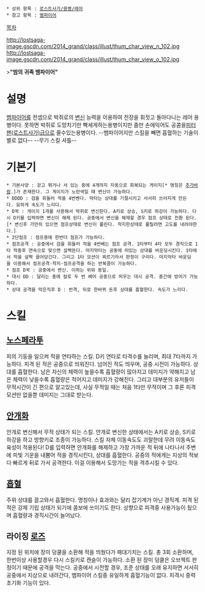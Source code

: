  * 상위 항목 : [[로스트사가/용병/레어]]
 * 참고 항목 : [[뱀파이어]]

[[목차]]

http://lostsaga-image.gscdn.com/2014_grand/class/illust/thum_char_view_n_102.jpg
http://lostsaga-image.gscdn.com/2014_grand/class/illust/thum_char_view_o_102.jpg

>'''"밤의 귀족 뱀파이어"'''

= 설명 =
[[뱀파이어]]를 컨셉으로 박쥐로의 [[변신]] 능력을 이용하여 전장을 휘젓고 돌아다니는 레어 용병이다. 못하면 박쥐로 도망치기만 빡세게하는용병이지만 좀만 손에익어도 공콤을[[피터팬(로스트사가)]]급으로 줄수있는용병이다.
--뱀파이어지만 스킬을 빼면 흡혈하는 기술이 별로 없다-- --무기 스킬 셔틀--

= 기본기 =
 * 기본사양 : 걷고 뛰거나 서 있는 중에 4개까지 자동으로 회복되는 게이지[* 명칭은 [[추가바람]].]가 존재한다. 그 게이지가 노란색일 때 변신이 가능하다.
 * DDDD : 검을 휘둘러 적을 4번벤다. 막타는 상대를 기절시키고 서서히 쓰러지게 만든다. 묘하게 속도가 느리다.
 * D꾹 : 게이지 1개를 사용해서 박쥐로 변신한다. A키로 상승, S키로 하강이 가능하다. 다시 D키를 입력하면 변신이 해제 된다. 공중에서 변신을 해제할 경우 점프 상태로 전환 된다.[* 변신후 가만히 있으면 점프상태로 변신이 풀린다. 착지한상태로 풀릴려면 고도를 내려야한다.]
 * 2단점프 : 점프중에 한번더 점프가 가능하다.
 * 점프공격 : 공중에서 검을 휘둘러 적을 4번베는 점프 공격. 1타부터 4타 모두 경직으로 1타 적중후 연속으로 맞으면 살짝뜬다. 마지막타는 공중에 떠있는 상대를 바운딩시킨다. 1타에서 적을 살짝 끌어당긴다. 그리고 1타 모션이 찌르기라서 판정이 구리다. 마지막타 바운딩을 이용해서 점프공격-착지-점프공격을 하는 반복콤이 가능하다.
 * 점프 D꾹 : 공중에서 변신. 이하는 위와 동일.
 * 대시 DD : 달리는 중에 칼로 두 번 베어 공중으로 띄우는 대시 공격. 중간에 방어가 가능하다.
 * 상대 공격을 막은직후 D : 반격, 뒤로 한바퀴 돈후 상대를 흡혈한다. 속도가 느리다.

= 스킬 =
== [[노스페라투]] ==
피의 기둥을 일으켜 적을 연타하는 스킬. D키 연타로 타격수를 늘리며, 최대 7타까지 가능하다. 피격 된 적은 공중으로 띄워진다. 넘어진 적도 띄우며, 공중 시전이 가능하다. 상대를 흡혈한다.
남은 자신의 체력이 높을수록 흡혈량이 많아지고 데미지가 약해지고 남은 체력이 낮을수록 흡혈량은 적어지고 데미지가 강해진다. 그리고 대부분의 유저들이 무적시간이 긴 편으로 알고있는데, 사실 무적일 때는 처음 1타만 무적이며 그 후론 피격모션만 없을뿐 데미지는 그대로 받는다.

== [[안개]]화 ==
안개로 변신해서 무적 상태가 되는 스킬. 안개로 변신한 상태에서는 A키로 상승, S키로 하강을 하고 방향키로 조종이 가능하다. 스킬 자체 이동속도도 괴랄한데 무려 이동속도 육성이 적용된다! D를 입력하면 안개화를 해제하고 가장 가까운 적 뒤에 나타나서 주변에 피빛 기운을 내뿜어 적을 경직시킨다, 상대를 흡혈한다. 공중의 적에게는 지상의 적보다 빠르게 뒤로 가서 공격한다. 이걸 이용해서 도망가는 적을 격추시킬 수 있다.

== [[흡혈]] ==
주위 상대를 끌고와서 흡혈한다. 명칭이나 효과와는 달리 잡기계가 아닌 경직계. 피격 된 적은 강제 기립 상태가 되기에 콤보에 쓰이기도 한다. 상향으로 피격중 사용가능이 됬으며 흡혈량과 경직시간이 늘어났다.

== 라이징 [[로즈]] ==
지정 된 위치에 장미 덩쿨을 소환해 적을 띄웠다가 패대기치는 스킬. 총 3회 소환하며, 한번이상 사용할경우 다시 스킬키로 캔슬이 가능하다. 소환 된 장미 덩쿨은 오브젝트 판정이기 때문에 공격을 막는다. 공중에서 시전할 경우, 조준 상태를 오래 유지하면 서서히 공중에서 지상으로 내려간다, 뱀파이어 스킬중 유일하게 흡혈기능이 없다. 피격시 중력 초기화 기능이 있다.
